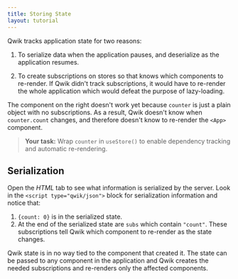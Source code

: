 ```yaml
---
title: Storing State
layout: tutorial
---
```


Qwik tracks application state for two reasons:

1. To serialize data when the application pauses, and deserialize as the application resumes.

1. To create subscriptions on stores so that knows which components to re-render. If Qwik didn't track subscriptions, it would have to re-render the whole application which would defeat the purpose of lazy-loading.

The component on the right doesn't work yet because `counter` is just a plain object with no subscriptions. As a result, Qwik doesn't know when `counter.count` changes, and therefore doesn't know to re-render the `<App>` component. 

> **Your task:** Wrap `counter` in `useStore()` to enable dependency tracking and automatic re-rendering.

## Serialization

Open the *HTML* tab to see what information is serialized by the server. Look in the `<script type="qwik/json">` block for serialization information and notice that:

1. `{count: 0}` is in the serialized state.
1. At the end of the serialized state are `subs` which contain `"count"`. These subscriptions tell Qwik which component to re-render as the state changes.

Qwik state is in no way tied to the component that created it. The state can be passed to any component in the application and Qwik creates the needed subscriptions and re-renders only the affected components.
